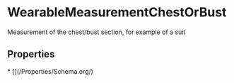   
# WearableMeasurementChestOrBust

Measurement of the chest/bust section, for example of a suit

## Properties

<Grid>
* [](/Properties/Schema.org/)
</Grid>

